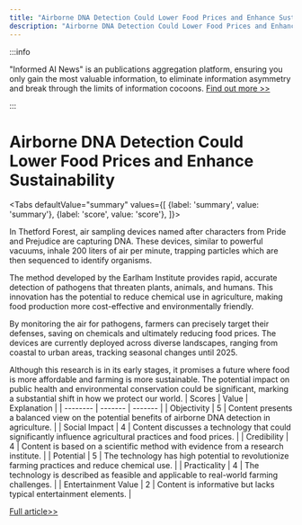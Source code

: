 ```yaml
---
title: "Airborne DNA Detection Could Lower Food Prices and Enhance Sustainability"
description: "Airborne DNA Detection Could Lower Food Prices and Enhance Sustainability"
---
```



:::info

"Informed AI News" is an publications aggregation platform, ensuring you only gain the most valuable information, to eliminate information asymmetry and break through the limits of information cocoons.  [Find out more >>](/)

:::

# Airborne DNA Detection Could Lower Food Prices and Enhance Sustainability


<Tabs
	defaultValue="summary"
	values={[
	{label: 'summary', value: 'summary'},
	{label: 'score', value: 'score'},
]}>
<TabItem value="summary">


In Thetford Forest, air sampling devices named after characters from Pride and Prejudice are capturing DNA. These devices, similar to powerful vacuums, inhale 200 liters of air per minute, trapping particles which are then sequenced to identify organisms.

The method developed by the Earlham Institute provides rapid, accurate detection of pathogens that threaten plants, animals, and humans. This innovation has the potential to reduce chemical use in agriculture, making food production more cost-effective and environmentally friendly.

By monitoring the air for pathogens, farmers can precisely target their defenses, saving on chemicals and ultimately reducing food prices. The devices are currently deployed across diverse landscapes, ranging from coastal to urban areas, tracking seasonal changes until 2025.

Although this research is in its early stages, it promises a future where food is more affordable and farming is more sustainable. The potential impact on public health and environmental conservation could be significant, marking a substantial shift in how we protect our world.
</TabItem>
<TabItem value="score">
	| Scores     | Value   | Explanation |
	| -------- | ------- | ------- |
	| Objectivity  | 5    | Content presents a balanced view on the potential benefits of airborne DNA detection in agriculture.    |
	| Social Impact | 4     | Content discusses a technology that could significantly influence agricultural practices and food prices.    |
	| Credibility    | 4    | Content is based on a scientific method with evidence from a research institute.    |
	| Potential    | 5    | The technology has high potential to revolutionize farming practices and reduce chemical use.    |
	| Practicality    | 4    | The technology is described as feasible and applicable to real-world farming challenges.    |
	| Entertainment Value    | 2    | Content is informative but lacks typical entertainment elements.    |
</TabItem>
</Tabs>

[Full article>>](https://www.bbc.com/news/articles/c99zn92g2qgo)
